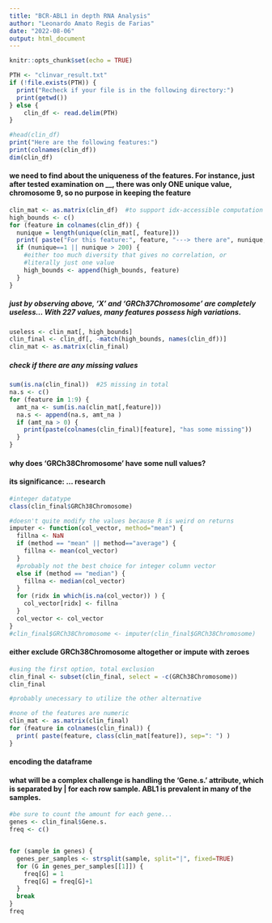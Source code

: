 ---
title: "BCR-ABL1 in depth RNA Analysis"
author: "Leonardo Amato Regis de Farias"
date: "2022-08-06"
output: html_document
---

```{r setup, include=FALSE}
knitr::opts_chunk$set(echo = TRUE)
```

```{r}
PTH <- "clinvar_result.txt"
if (!file.exists(PTH)) {
  print("Recheck if your file is in the following directory:")
  print(getwd())
} else {
    clin_df <- read.delim(PTH)
}
```

```{r echo=FALSE}
#head(clin_df)
print("Here are the following features:")
print(colnames(clin_df))
dim(clin_df)
```

#### we need to find about the uniqueness of the features. For instance, just after tested examination on __, there was only ONE unique value, chromosome 9, so no purpose in keeping the feature
```{r}
clin_mat <- as.matrix(clin_df)  #to support idx-accessible computation
high_bounds <- c()
for (feature in colnames(clin_df)) {
  nunique = length(unique(clin_mat[, feature]))
  print( paste("For this feature:", feature, "---> there are", nunique, "unique values") )
  if (nunique==1 || nunique > 200) {
    #either too much diversity that gives no correlation, or
    #literally just one value
    high_bounds <- append(high_bounds, feature)
  }
}
```
##### just by observing above, 'X' and 'GRCh37Chromosome' are completely useless... With 227 values, many features possess high variations.

```{r echo=FALSE}
useless <- clin_mat[, high_bounds]
clin_final <- clin_df[, -match(high_bounds, names(clin_df))] 
clin_mat <- as.matrix(clin_final)
```

##### check if there are any missing values
```{r}
sum(is.na(clin_final))  #25 missing in total
na.s <- c()
for (feature in 1:9) {
  amt_na <- sum(is.na(clin_mat[,feature]))
  na.s <- append(na.s, amt_na )
  if (amt_na > 0) {
    print(paste(colnames(clin_final)[feature], "has some missing"))
  }
}
```

#### why does 'GRCh38Chromosome' have some null values?
#### its significance: ... research
```{r}
#integer datatype
class(clin_final$GRCh38Chromosome)

#doesn't quite modify the values because R is weird on returns
imputer <- function(col_vector, method="mean") {
  fillna <- NaN
  if (method == "mean" || method=="average") {
    fillna <- mean(col_vector)
  }
  #probably not the best choice for integer column vector
  else if (method == "median") {
    fillna <- median(col_vector)
  }
  for (ridx in which(is.na(col_vector)) ) {
    col_vector[ridx] <- fillna
  }
  col_vector <- col_vector
}
#clin_final$GRCh38Chromosome <- imputer(clin_final$GRCh38Chromosome)
```

#### either exclude GRCh38Chromosome altogether or impute with zeroes
```{r}
#using the first option, total exclusion
clin_final <- subset(clin_final, select = -c(GRCh38Chromosome))
clin_final
```

```{r}
#probably unecessary to utilize the other alternative
```

```{r}
#none of the features are numeric
clin_mat <- as.matrix(clin_final)
for (feature in colnames(clin_final)) {
  print( paste(feature, class(clin_mat[feature]), sep=": ") )
}
```

#### encoding the dataframe
#### what will be a complex challenge is handling the 'Gene.s.' attribute, which is separated by | for each row sample. ABL1 is prevalent in many of the samples.
```{r}


#be sure to count the amount for each gene...
genes <- clin_final$Gene.s.
freq <- c()


for (sample in genes) {
  genes_per_samples <- strsplit(sample, split="|", fixed=TRUE)
  for (G in genes_per_samples[[1]]) {
    freq[G] = 1
    freq[G] = freq[G]+1
  }
  break
}
freq
```




































